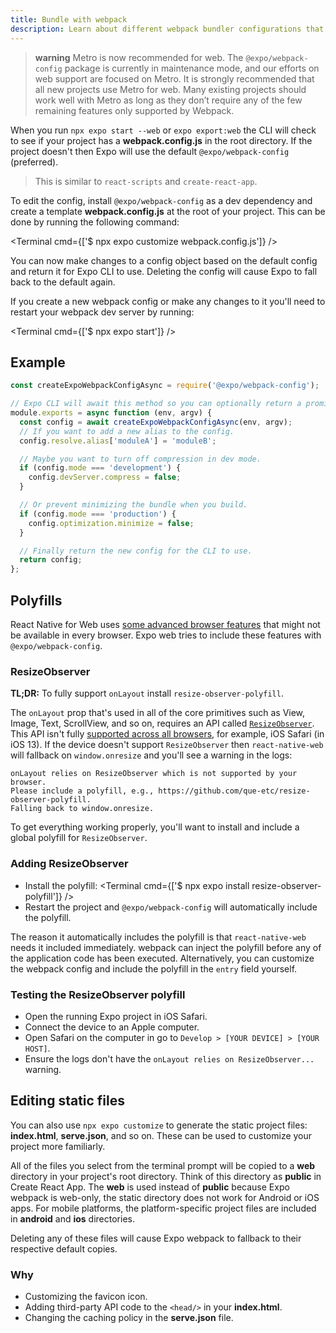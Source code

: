```yaml
---
title: Bundle with webpack
description: Learn about different webpack bundler configurations that can be customized.
---
```



> **warning** Metro is now recommended for web. The `@expo/webpack-config` package is currently in maintenance mode, and our efforts on web support are focused on Metro. It is strongly recommended that all new projects use Metro for web. Many existing projects should work well with Metro as long as they don’t require any of the few remaining features only supported by Webpack.

When you run `npx expo start --web` or `expo export:web` the CLI will check to see if your project has a **webpack.config.js** in the root directory. If the project doesn't then Expo will use the default `@expo/webpack-config` (preferred).

> This is similar to `react-scripts` and `create-react-app`.

To edit the config, install `@expo/webpack-config` as a dev dependency and create a template **webpack.config.js** at the root of your project. This can be done by running the following command:

<Terminal cmd={['$ npx expo customize webpack.config.js']} />

You can now make changes to a config object based on the default config and return it for Expo CLI to use. Deleting the config will cause Expo to fall back to the default again.

If you create a new webpack config or make any changes to it you'll need to restart your webpack dev server by running:

<Terminal cmd={['$ npx expo start']} />

## Example

```js webpack.config.js
const createExpoWebpackConfigAsync = require('@expo/webpack-config');

// Expo CLI will await this method so you can optionally return a promise.
module.exports = async function (env, argv) {
  const config = await createExpoWebpackConfigAsync(env, argv);
  // If you want to add a new alias to the config.
  config.resolve.alias['moduleA'] = 'moduleB';

  // Maybe you want to turn off compression in dev mode.
  if (config.mode === 'development') {
    config.devServer.compress = false;
  }

  // Or prevent minimizing the bundle when you build.
  if (config.mode === 'production') {
    config.optimization.minimize = false;
  }

  // Finally return the new config for the CLI to use.
  return config;
};
```

## Polyfills

React Native for Web uses [some advanced browser features](https://github.com/necolas/react-native-web/blob/e4ed0fd3c863e6c61aa3ea8afeff79b7fa74b461/packages/docs/src/introduction.stories.mdx#install) that might not be available in every browser. Expo web tries to include these features with `@expo/webpack-config`.

### ResizeObserver

**TL;DR:** To fully support `onLayout` install `resize-observer-polyfill`.

The `onLayout` prop that's used in all of the core primitives such as View, Image, Text, ScrollView, and so on, requires an API called [`ResizeObserver`](https://drafts.csswg.org/resize-observer-1/). This API isn't fully [supported across all browsers](https://caniuse.com/#feat=resizeobserver), for example, iOS Safari (in iOS 13). If the device doesn't support `ResizeObserver` then `react-native-web` will fallback on `window.onresize` and you'll see a warning in the logs:

```
onLayout relies on ResizeObserver which is not supported by your browser.
Please include a polyfill, e.g., https://github.com/que-etc/resize-observer-polyfill.
Falling back to window.onresize.
```

To get everything working properly, you'll want to install and include a global polyfill for `ResizeObserver`.

### Adding ResizeObserver

- Install the polyfill:
  <Terminal cmd={['$ npx expo install resize-observer-polyfill']} />
- Restart the project and `@expo/webpack-config` will automatically include the polyfill.

The reason it automatically includes the polyfill is that `react-native-web` needs it included immediately. webpack can inject the polyfill before any of the application code has been executed. Alternatively, you can customize the webpack config and include the polyfill in the `entry` field yourself.

### Testing the ResizeObserver polyfill

- Open the running Expo project in iOS Safari.
- Connect the device to an Apple computer.
- Open Safari on the computer in go to `Develop > [YOUR DEVICE] > [YOUR HOST]`.
- Ensure the logs don't have the `onLayout relies on ResizeObserver...` warning.

## Editing static files

You can also use `npx expo customize` to generate the static project files: **index.html**, **serve.json**, and so on. These can be used to customize your project more familiarly.

All of the files you select from the terminal prompt will be copied to a **web** directory in your project's root directory. Think of this directory as **public** in Create React App. The **web** is used instead of **public** because Expo webpack is web-only, the static directory does not work for Android or iOS apps. For mobile platforms, the platform-specific project files are included in **android** and **ios** directories.

Deleting any of these files will cause Expo webpack to fallback to their respective default copies.

### Why

- Customizing the favicon icon.
- Adding third-party API code to the `<head/>` in your **index.html**.
- Changing the caching policy in the **serve.json** file.
